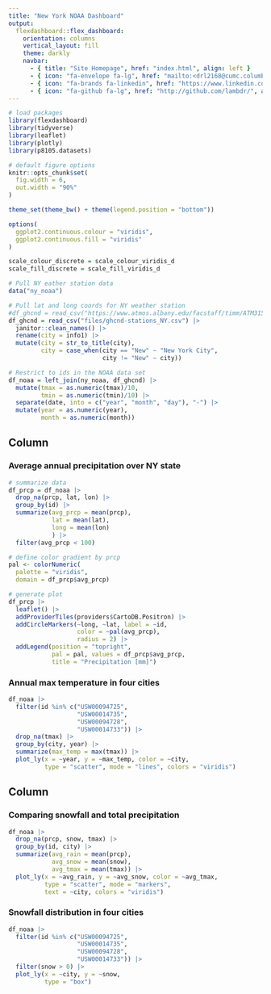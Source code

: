 ```yaml
---
title: "New York NOAA Dashboard"
output: 
  flexdashboard::flex_dashboard:
    orientation: columns
    vertical_layout: fill
    theme: darkly
    navbar:
      - { title: "Site Homepage", href: "index.html", align: left }
      - { icon: "fa-envelope fa-lg", href: "mailto:<drl2168@cumc.columbia.edu>", align: right }
      - { icon: "fa-brands fa-linkedin", href: "https://www.linkedin.com/in/derek-lamb-b7bb86169/", align: right }
      - { icon: "fa-github fa-lg", href: "http://github.com/lambdr/", align: right }
---
```


```r
# load packages
library(flexdashboard)
library(tidyverse)
library(leaflet)
library(plotly)
library(p8105.datasets)

# default figure options
knitr::opts_chunk$set(
  fig.width = 6,
  out.width = "90%"
)

theme_set(theme_bw() + theme(legend.position = "bottom"))

options(
  ggplot2.continuous.colour = "viridis",
  ggplot2.continuous.fill = "viridis"
)

scale_colour_discrete = scale_colour_viridis_d
scale_fill_discrete = scale_fill_viridis_d


```



```r
# Pull NY eather station data
data("ny_noaa")

# Pull lat and long coords for NY weather station
#df_ghcnd = read_csv("https://www.atmos.albany.edu/facstaff/timm/ATM315spring14/R/data/NY/ghcnd-stations_NY.csv") |> 
df_ghcnd = read_csv("files/ghcnd-stations_NY.csv") |> 
  janitor::clean_names() |> 
  rename(city = info1) |> 
  mutate(city = str_to_title(city),
         city = case_when(city == "New" ~ "New York City",
                          city != "New" ~ city))

# Restrict to ids in the NOAA data set
df_noaa = left_join(ny_noaa, df_ghcnd) |> 
  mutate(tmax = as.numeric(tmax)/10,
         tmin = as.numeric(tmin)/10) |> 
  separate(date, into = c("year", "month", "day"), "-") |> 
  mutate(year = as.numeric(year),
         month = as.numeric(month))
```

Column {data-width=600}
-----------------------------------------------------------------------

### Average annual precipitation over NY state

```r
# summarize data
df_prcp = df_noaa |> 
  drop_na(prcp, lat, lon) |> 
  group_by(id) |> 
  summarize(avg_prcp = mean(prcp),
            lat = mean(lat),
            long = mean(lon)
            ) |> 
  filter(avg_prcp < 100)

# define color gradient by prcp
pal <- colorNumeric(
  palette = "viridis",
  domain = df_prcp$avg_prcp)

# generate plot
df_prcp |> 
  leaflet() |> 
  addProviderTiles(providers$CartoDB.Positron) |> 
  addCircleMarkers(~long, ~lat, label = ~id,
                   color = ~pal(avg_prcp),
                   radius = 2) |> 
  addLegend(position = "topright",
            pal = pal, values = df_prcp$avg_prcp,
            title = "Precipitation [mm]")
```


### Annual max temperature in four cities

```r
df_noaa |> 
  filter(id %in% c("USW00094725", 
                   "USW00014735",
                   "USW00094728",
                   "USW00014733")) |> 
  drop_na(tmax) |> 
  group_by(city, year) |> 
  summarize(max_temp = max(tmax)) |> 
  plot_ly(x = ~year, y = ~max_temp, color = ~city,
          type = "scatter", mode = "lines", colors = "viridis")
```


Column {data-width=400}
-----------------------------------------------------------------------
### Comparing snowfall and total precipitation

```r
df_noaa |> 
  drop_na(prcp, snow, tmax) |> 
  group_by(id, city) |> 
  summarize(avg_rain = mean(prcp),
            avg_snow = mean(snow),
            avg_tmax = mean(tmax)) |> 
  plot_ly(x = ~avg_rain, y = ~avg_snow, color = ~avg_tmax,
          type = "scatter", mode = "markers",
          text = ~city, colors = "viridis")
```


### Snowfall distribution in four cities

```r
df_noaa |> 
  filter(id %in% c("USW00094725", 
                   "USW00014735",
                   "USW00094728",
                   "USW00014733")) |> 
  filter(snow > 0) |> 
  plot_ly(x = ~city, y = ~snow, 
          type = "box")
```


